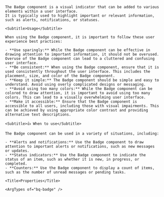 
<div className="bq-doc__wrapper" data-theme="light">
  <div className="bq-doc__container" >
    <Title>Badge</Title>

    The Badge component is a visual indicator that can be added to various elements within a user interface.
    It is typically used to highlight important or relevant information, such as alerts, notifications, or statuses.

    <Subtitle>Usage</Subtitle>

    When using the Badge component, it is important to follow these user experience best practices:

    - **Use sparingly:** While the Badge component can be effective in drawing attention to important information, it should not be overused. Overuse of the Badge component can lead to a cluttered and confusing user interface.
    - **Be consistent:** When using the Badge component, ensure that it is used consistently throughout the user interface. This includes the placement, size, and color of the Badge component.
    - **Keep it simple:** The Badge component should be simple and easy to understand. Avoid using overly complicated designs or messaging.
    - **Avoid using too many colors:** While the Badge component can be colored to draw attention, it is important to avoid using too many colors. This can lead to a visually overwhelming user interface.
    - **Make it accessible:** Ensure that the Badge component is accessible to all users, including those with visual impairments. This can be achieved by using appropriate color contrast and providing alternative text descriptions.

    <Subtitle>👍 When to use</Subtitle>

    The Badge component can be used in a variety of situations, including:

    - **Alerts and notifications:** Use the Badge component to draw attention to important alerts or notifications, such as new messages or updates.
    - **Status indicators:** Use the Badge component to indicate the status of an item, such as whether it is new, in progress, or completed.
    - **Counters:** Use the Badge component to display a count of items, such as the number of unread messages or pending tasks.

    <Title>Properties</Title>

    <ArgTypes of="bq-badge" />
  </div>
</div>
